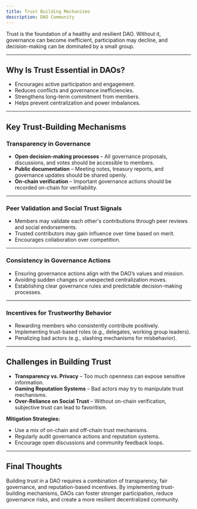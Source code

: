 ```yaml
---
title: Trust Building Mechanisms
description: DAO Community
---
```


Trust is the foundation of a healthy and resilient DAO. Without it, governance can become inefficient, participation may decline, and decision-making can be dominated by a small group.

---

## Why Is Trust Essential in DAOs?  

- Encourages active participation and engagement.  
- Reduces conflicts and governance inefficiencies.  
- Strengthens long-term commitment from members.  
- Helps prevent centralization and power imbalances.  

---

## Key Trust-Building Mechanisms  

### Transparency in Governance  
- **Open decision-making processes** – All governance proposals, discussions, and votes should be accessible to members.  
- **Public documentation** – Meeting notes, treasury reports, and governance updates should be shared openly.  
- **On-chain verification** – Important governance actions should be recorded on-chain for verifiability.  

---

### Peer Validation and Social Trust Signals  
- Members may validate each other's contributions through peer reviews and social endorsements.  
- Trusted contributors may gain influence over time based on merit.  
- Encourages collaboration over competition.  

---

### Consistency in Governance Actions  
- Ensuring governance actions align with the DAO’s values and mission.  
- Avoiding sudden changes or unexpected centralization moves.  
- Establishing clear governance rules and predictable decision-making processes.  

---

### Incentives for Trustworthy Behavior  
- Rewarding members who consistently contribute positively.  
- Implementing trust-based roles (e.g., delegates, working group leaders).  
- Penalizing bad actors (e.g., slashing mechanisms for misbehavior).  

---

## Challenges in Building Trust  

- **Transparency vs. Privacy** – Too much openness can expose sensitive information.  
- **Gaming Reputation Systems** – Bad actors may try to manipulate trust mechanisms.  
- **Over-Reliance on Social Trust** – Without on-chain verification, subjective trust can lead to favoritism.  

**Mitigation Strategies:**  
- Use a mix of on-chain and off-chain trust mechanisms.  
- Regularly audit governance actions and reputation systems.  
- Encourage open discussions and community feedback loops.  

---

## Final Thoughts  

Building trust in a DAO requires a combination of transparency, fair governance, and reputation-based incentives. By implementing trust-building mechanisms, DAOs can foster stronger participation, reduce governance risks, and create a more resilient decentralized community.  

